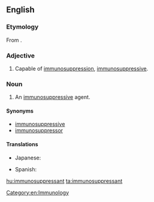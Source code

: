 ==English==

===Etymology===
From {{prefix|immuno|suppressant}}.

===Adjective===
{{en-adj}}

# {{context|pharmacology|lang=en}} Capable of [[immunosuppression]], [[immunosuppressive]].

===Noun===
{{en-noun}}

# {{context|pharmacology|lang=en}} An [[immunosuppressive]] agent.

====Synonyms====
* [[immunosuppressive]]
* [[immunosuppressor]]

====Translations====
{{trans-top|an immunosuppressive agent}}
* Japanese: {{t|ja|免疫抑制剤|tr=men'ekiyokuseizai}}
{{trans-mid}}
* Spanish: {{t+|es|inmunosupresor|m}}
{{trans-bottom}}

[[Category:en:Immunology]]

[[hu:immunosuppressant]]
[[ta:immunosuppressant]]